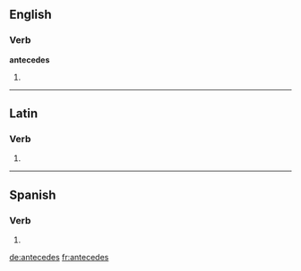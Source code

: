==English==

===Verb===
'''antecedes'''

# {{third-person singular of|[[antecede]]}}

----

==Latin==

===Verb===
{{la-verb-form|antecēdēs}}

# {{conjugation of|antecedo|antecēdō|2|s|fut|act|ind|lang=la}}
{{count page|[[Wiktionary:Page count]]}}

----

==Spanish==

===Verb===
{{es-verb-form|anteceder}}

# {{es-verb form of|ending=er|mood=indicative|tense=present|pers=2|formal=no|number=singular|[[anteceder]]}}

[[de:antecedes]]
[[fr:antecedes]]